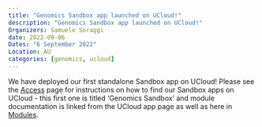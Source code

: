 ```yaml
---
title: "Genomics Sandbox app launched on UCloud!"
description: "Genomics Sandbox app launched on UCloud!"
Organizers: Samuele Soraggi
date: 2022-09-06
Dates: "6 September 2022"
Location: AU
categories: [genomics, ucloud]
---
```


We have deployed our first standalone Sandbox app on UCloud! Please see the [Access](https://hds-sandbox.github.io/access/UCloud) page for instructions on how to find our Sandbox apps on UCloud - this first one is titled 'Genomics Sandbox' and module documentation is linked from the UCloud app page as well as here in [Modules](https://hds-sandbox.github.io/modules).